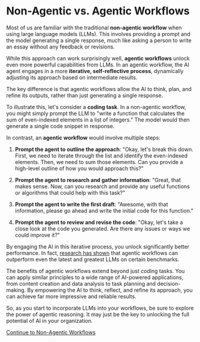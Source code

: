 
# Non-Agentic vs. Agentic Workflows

Most of us are familiar with the traditional **non-agentic workflow** when using large language models (LLMs). This involves providing a prompt and the model generating a single response, much like asking a person to write an essay without any feedback or revisions. 

While this approach can work surprisingly well, **agentic workflows** unlock even more powerful capabilities from LLMs. In an agentic workflow, the AI agent engages in a more **iterative, self-reflective process**, dynamically adjusting its approach based on intermediate results.

<Callout type="info">
The key difference is that agentic workflows allow the AI to think, plan, and refine its outputs, rather than just generating a single response.
</Callout>

To illustrate this, let's consider a **coding task**. In a non-agentic workflow, you might simply prompt the LLM to "write a function that calculates the sum of even-indexed elements in a list of integers." The model would then generate a single code snippet in response.

In contrast, an **agentic workflow** would involve multiple steps:

1. **Prompt the agent to outline the approach**: "Okay, let's break this down. First, we need to iterate through the list and identify the even-indexed elements. Then, we need to sum those elements. Can you provide a high-level outline of how you would approach this?"

2. **Prompt the agent to research and gather information**: "Great, that makes sense. Now, can you research and provide any useful functions or algorithms that could help with this task?"

3. **Prompt the agent to write the first draft**: "Awesome, with that information, please go ahead and write the initial code for this function."

4. **Prompt the agent to review and revise the code**: "Okay, let's take a close look at the code you generated. Are there any issues or ways we could improve it?"

By engaging the AI in this iterative process, you unlock significantly better performance. In fact, [research has shown](https://www.anthropic.com/blog/achieving-human-level-performance-on-coding-tasks-with-large-language-models) that agentic workflows can outperform even the latest and greatest LLMs on certain benchmarks.

The benefits of agentic workflows extend beyond just coding tasks. You can apply similar principles to a wide range of AI-powered applications, from content creation and data analysis to task planning and decision-making. By empowering the AI to think, reflect, and refine its approach, you can achieve far more impressive and reliable results.

So, as you start to incorporate LLMs into your workflows, be sure to explore the power of agentic reasoning. It may just be the key to unlocking the full potential of AI in your organization.

[Continue to Non-Agentic Workflows](/non-agentic-vs-agentic-workflows/non-agentic-workflows)